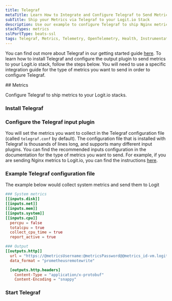 ```yaml
---
title: Telegraf
metaTitle: Learn How to Integrate and Configure Telegraf to Send Metrics
subTitle: Ship your Metrics via Telegraf to your Logit.io Stack
description: Use our example to configure Telegraf to ship Nginx metrics to your Logit.io stacks. Configure Telegraf to send metrics.
stackTypes: metrics
sslPortType: beats-ssl
tags: Telegraf, Metrics, Telemetry, OpenTelemetry, Health, Instrumentation, Monitoring, Performance
---
```


You can find out more about Telegraf in our getting started guide [here](..\getting-started\telegraf.mdx). 
To learn how to install Telegraf and configure the output plugin to send metrics to your Logit.io stack, follow the steps below. 
You will need to use a specific integration guide for the type of metrics you want to send in order to configure Telegraf.

<Steps>
  ## Metrics

  Configure Telegraf to ship metrics to your Logit.io stacks.

  ### Install Telegraf

  <InstallTelegraf />

  ### Configure the Telegraf input plugin

  You will set the metrics you want to collect in the Telegraf configuration file (called `telegraf.conf` by default). 
  The configuration file that is installed with Telegraf is thousands of lines long, and supports many different
  input plugins. You can find the recommended inputs configuration in the documentation for the
  type of metrics you want to send. For example, if you are sending Nginx metrics to Logit.io, you can find the 
  instructions [here](..\integrations\nginx.mdx).

  ### Example Telegraf configuration file
  
  The example below would collect system metrics and send them to Logit
  
  ```toml copy filename="telegraf.conf" showLineNumbers /@metricsUsername/ /@metricsPassword/ /@metrics_id/ /@vmAgentPort/
  ### System metrics
  [[inputs.disk]]
  [[inputs.net]]
  [[inputs.mem]]
  [[inputs.system]]
  [[inputs.cpu]]
    percpu = false
    totalcpu = true
    collect_cpu_time = true
    report_active = true

  ### Output
  [[outputs.http]]
    url = "https://@metricsUsername:@metricsPassword@@metrics_id-vm.logit.io:@vmAgentPort/api/v1/write"
    data_format = "prometheusremotewrite"

    [outputs.http.headers]
      Content-Type = "application/x-protobuf"
      Content-Encoding = "snappy"
  ```

  ### Start Telegraf

  <StartTelegraf />

</Steps>